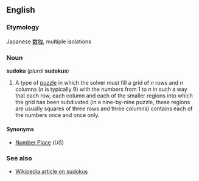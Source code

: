 ==English==
===Etymology===
Japanese [[数独]], multiple isolations

===Noun===
'''sudoku''' (''plural'' '''sudokus''')

#A type of [[puzzle]] in which the solver must fill a grid of ''n'' rows and ''n'' columns (''n'' is typically 9) with the numbers from 1 to ''n'' in such a way that each row, each column and each of the smaller regions into which the grid has been subdivided (in a nine-by-nine puzzle, these regions are usually squares of three rows and three columns) contains each of the numbers once and once only.

====Synonyms====
*[[Number Place]] (''US'')

===See also===
*[[w:sudoku|Wikipedia article on sudokus]]
